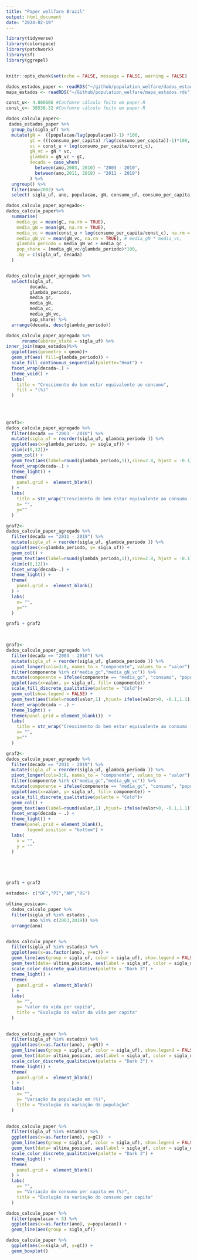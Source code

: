 ```yaml
---
title: "Paper wellfare Brazil"
output: html_document
date: "2024-02-19"
---
```


```r
library(tidyverse)
library(colorspace)
library(patchwork)
library(sf)
library(ggrepel)


knitr::opts_chunk$set(echo = FALSE, message = FALSE, warning = FALSE)

dados_estados_paper <- readRDS("~/github/population_welfare/dados_estados_paper.RDS")
mapa_estados <- readRDS("~/Github/population_welfare/mapa_estados.rds")

const_u<- 4.800666 #Confomre cálculo feito em paper.R
const_c<- 38536.32 #Confomre cálculo feito em paper.R

```


```r

dados_calculo_paper<-
 dados_estados_paper %>%
  group_by(sigla_uf) %>%
  mutate(gN =  ((populacao/lag(populacao))-1) *100,
         gC = (((consumo_per_capita) /lag(consumo_per_capita))-1)*100,
         vc = const_u + log(consumo_per_capita/const_c),
         gN_vc = gN * vc,
         glambda = gN_vc + gC,
         decada = case_when(
           between(ano,2003, 2010) ~ "2003 - 2010",
           between(ano,2011, 2019) ~ "2011 - 2019") 
         ) %>%
  ungroup() %>%
  filter(ano>2002) %>%
  select( sigla_uf, ano, populacao, gN, consumo_uf, consumo_per_capita, gC, vc, gN_vc,glambda,decada ) 


```

```r
dados_calculo_paper_agregado<-
dados_calculo_paper%>%
  summarise(
    media_gc = mean(gC, na.rm = TRUE),
    media_gN = mean(gN, na.rm = TRUE),
    media_vc = mean(const_u + log(consumo_per_capita/const_c), na.rm = TRUE),
    media_gN_vc = mean(gN_vc, na.rm = TRUE), # media_gN * media_vc,
    glambda_periodo = media_gN_vc + media_gc ,
    pop_share = (media_gN_vc/glambda_periodo)*100,
    .by = c(sigla_uf, decada)
  )


dados_calculo_paper_agregado %>%
  select(sigla_uf,
         decada,
         glambda_periodo,
         media_gc,
         media_gN,
         media_vc,
         media_gN_vc,
         pop_share) %>%
  arrange(decada, desc(glambda_periodo))
```


```r

dados_calculo_paper_agregado %>%
      rename(abbrev_state = sigla_uf) %>%
inner_join(mapa_estados)%>%
  ggplot(aes(geometry = geom))+
  geom_sf(aes( fill=glambda_periodo)) +
  scale_fill_continuous_sequential(palette="Heat") +
  facet_wrap(decada~.) +
  theme_void() +
  labs(
    title = "Crescimento do bem estar equivalente ao consumo",
    fill = "(%)"
  )
  
  
  

```

```r

graf1<-
dados_calculo_paper_agregado %>%
  filter(decada == "2003 - 2010") %>%
  mutate(sigla_uf = reorder(sigla_uf, glambda_periodo )) %>%
  ggplot(aes(x=glambda_periodo, y= sigla_uf)) +
  xlim(c(0,12))+
  geom_col() +
  geom_text(aes(label=round(glambda_periodo,1)),size=2.8, hjust = -0.1)+
  facet_wrap(decada~.) +
  theme_light() +
  theme(
    panel.grid =  element_blank() 
  ) +
  labs(
    title = str_wrap("Crescimento do bem estar equivalente ao consumo (%)",30),
    x= "",
    y=""
  )

graf2<-
dados_calculo_paper_agregado %>%
  filter(decada == "2011 - 2019") %>%
  mutate(sigla_uf = reorder(sigla_uf, glambda_periodo )) %>%
  ggplot(aes(x=glambda_periodo, y= sigla_uf)) +
  geom_col() +
  geom_text(aes(label=round(glambda_periodo,1)),size=2.8, hjust = -0.1)+
  xlim(c(0,12))+
  facet_wrap(decada~.) +
  theme_light() +
  theme(
    panel.grid =  element_blank()
  ) +
  labs(
    x= "",
    y=""
  )

graf1 + graf2 

  
```

```r

graf1<-
dados_calculo_paper_agregado %>%
  filter(decada == "2003 - 2010") %>%
  mutate(sigla_uf = reorder(sigla_uf, glambda_periodo )) %>%
  pivot_longer(cols=3:8, names_to = "componente", values_to = "valor") %>%  
  filter(componente %in% c("media_gc","media_gN_vc")) %>%
  mutate(componente = ifelse(componente == "media_gc", "consumo", "população" )) %>%
  ggplot(aes(x=valor, y= sigla_uf, fill= componente)) +
  scale_fill_discrete_qualitative(palette = "Cold")+
  geom_col(show.legend = FALSE) +
  geom_text(aes(label=round(valor,1) ,hjust= ifelse(valor>0, -0.1,1.1)), size=2.5 , position = position_stack(vjust = 0.8)) +
  facet_wrap(decada ~ .) +
  theme_light() +
  theme(panel.grid = element_blank())  +
  labs(
    title = str_wrap("Crescimento do bem estar equivalente ao consumo (%)",30),
    x= "",
    y=""
  )

graf2<-
dados_calculo_paper_agregado %>%
  filter(decada == "2011 - 2019") %>%
  mutate(sigla_uf = reorder(sigla_uf, glambda_periodo )) %>%
  pivot_longer(cols=3:8, names_to = "componente", values_to = "valor") %>%  
  filter(componente %in% c("media_gc","media_gN_vc")) %>%
  mutate(componente = ifelse(componente == "media_gc", "consumo", "população" )) %>%
  ggplot(aes(x=valor, y= sigla_uf, fill= componente)) +
  scale_fill_discrete_qualitative(palette = "Cold")+
  geom_col() +
  geom_text(aes(label=round(valor,1) ,hjust= ifelse(valor>0, -0.1,1.1)), size=2.5 , position = position_stack(vjust = 0.8)) +
  facet_wrap(decada ~ .) +
  theme_light() +
  theme(panel.grid = element_blank(),
        legend.position = "bottom") +
  labs(
    x = "",
    y = ""
  )





graf1 + graf2 

```



```r

estados<- c("DF","PI","AM","RS")

ultima_posicao<-
  dados_calculo_paper %>%
  filter(sigla_uf %in% estados ,
         ano %in% c(2003,2019)) %>%
  arrange(ano)


dados_calculo_paper %>%
  filter(sigla_uf %in% estados) %>%
  ggplot(aes(x=as.factor(ano), y=vc)) +
  geom_line(aes(group = sigla_uf, color = sigla_uf), show.legend = FALSE, size =1) +
  geom_text(data= ultima_posicao, aes(label = sigla_uf, color = sigla_uf), hjust = c(rep(1,NROW(estados)),rep(-0.1,NROW(estados))), show.legend = FALSE)+
  scale_color_discrete_qualitative(palette = "Dark 3") +
  theme_light() +
  theme(
    panel.grid =  element_blank()
  ) +
  labs(
    x= "",
    y= "valor da vida per capita",
    title = "Evolução do valor da vida per capita"
  )
  
```

```r

dados_calculo_paper %>%
  filter(sigla_uf %in% estados) %>%
  ggplot(aes(x=as.factor(ano), y=gN)) +
  geom_line(aes(group = sigla_uf, color = sigla_uf), show.legend = FALSE, size =1) +
  geom_text(data= ultima_posicao, aes(label = sigla_uf, color = sigla_uf), hjust = c(rep(1,NROW(estados)),rep(-0.1,NROW(estados))), show.legend = FALSE) +
  scale_color_discrete_qualitative(palette = "Dark 3") +
  theme_light() +
  theme(
    panel.grid =  element_blank()
  ) +
  labs(
    x= "",
    y= "Variação da população em (%)",
    title = "Evolução da variação da população"
  )
 

```

```r
dados_calculo_paper %>%
  filter(sigla_uf %in% estados) %>%
  ggplot(aes(x=as.factor(ano), y=gC))  +
  geom_line(aes(group = sigla_uf, color = sigla_uf), show.legend = FALSE, size =1) +
  geom_text(data= ultima_posicao, aes(label = sigla_uf, color = sigla_uf), hjust = c(rep(1,NROW(estados)),rep(-0.1,NROW(estados))), show.legend = FALSE) +
  scale_color_discrete_qualitative(palette = "Dark 3") +
  theme_light() +
  theme(
    panel.grid =  element_blank()
  ) +
  labs(
    x= "",
    y= "Variação do consumo per capita em (%)",
    title = "Evolução da variação do consumo per capita"
  )
```

```r
dados_calculo_paper %>%
  filter(populacao < 5) %>%
  ggplot(aes(x=as.factor(ano), y=populacao)) +
  geom_line(aes(group = sigla_uf)) 
```

```r
dados_calculo_paper %>%
  ggplot(aes(x=sigla_uf, y=gC)) +
  geom_boxplot()

```

